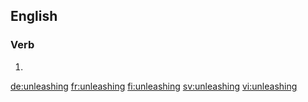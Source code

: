 ==English==

===Verb===
{{head|en|present participle}}

# {{present participle of|unleash|lang=en|nocat=1}}

[[de:unleashing]]
[[fr:unleashing]]
[[fi:unleashing]]
[[sv:unleashing]]
[[vi:unleashing]]